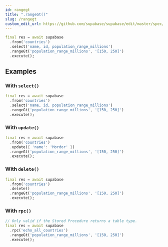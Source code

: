 ```yaml
---
id: rangegt
title: ".rangeGt()"
slug: /rangegt
custom_edit_url: https://github.com/supabase/supabase/edit/master/spec/supabase_dart_v0.yml
---
```




```dart
final res = await supabase
  .from('countries')
  .select('name, id, population_range_millions')
  .rangeGt('population_range_millions', '[150, 250]')
  .execute();
```


















## Examples

### With `select()`



```dart
final res = await supabase
  .from('countries')
  .select('name, id, population_range_millions')
  .rangeGt('population_range_millions', '[150, 250]')
  .execute();
```

### With `update()`



```dart
final res = await supabase
  .from('countries')
  .update({ 'name': 'Mordor' })
  .rangeGt('population_range_millions', '[150, 250]')
  .execute();
```

### With `delete()`



```dart
final res = await supabase
  .from('countries')
  .delete()
  .rangeGt('population_range_millions', '[150, 250]')
  .execute();
```

### With `rpc()`



```dart
// Only valid if the Stored Procedure returns a table type.
final res = await supabase
  .rpc('echo_all_countries')
  .rangeGt('population_range_millions', '[150, 250]')
  .execute();
```